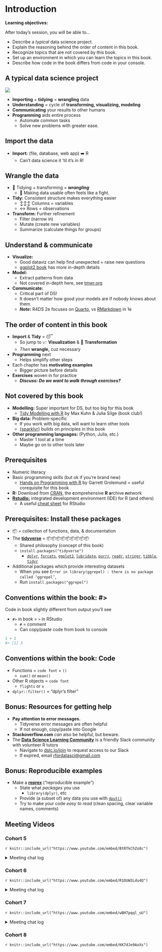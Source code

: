# Introduction {-}

**Learning objectives:**

After today's session, you will be able to...

- Describe a *typical* data science project.
- Explain the reasoning behind the order of content in this book.
- Recognize topics that are not covered by this book.
- Set up an environment in which you can learn the topics in this book.
- Describe how code in the book differs from code in your console.

## A typical data science project {-}

![](images/data-science.png)

-   **Importing** + **tidying** = **wrangling** data
-   **Understanding** = cycle of **transforming, visualizing, modeling** 
-   **Communicating** your results to other humans
-   **Programming** aids entire process 
    -   Automate common tasks
    -   Solve new problems with greater ease.

## Import the data {-}

-   **Import:** (file, database, web app) ➡️ R
    -   Can't data science it 'til it's in R!

## Wrangle the data {-}

-   🤠 Tidying + transforming = ***wrangling*** 
    -   🥊 Making data usable often feels like a fight.

-   **Tidy:** Consistent structure makes everything easier
    -   ↕↕↕️ Columns = variables
    -   ↔️ Rows = observations
-   **Transform:** Further refinement
    -   Filter (narrow in)
    -   Mutate (create new variables)
    -   Summarize (calculate things for groups)

## Understand & communicate {-}

- **Visualize:** 
    -   Good dataviz can help find unexpected + raise new questions
    -   [ggplot2 book](http://ggplot2-book.org/) has more in-depth details
- **Model:** 
    -   Extract patterns from data
    -   Not covered in-depth here, see [tmwr.org](https://tmwr.org)
- **Communicate:** 
    -   Critical part of DS!
    -   It doesn't matter how good your models are if nobody knows about them.
    - ***Note:*** R4DS 2e focuses on [Quarto](https://quarto.org/), vs [RMarkdown](https://rmarkdown.rstudio.com/) in 1e

## The order of content in this book {-}

-   **Import** & **Tidy** = 😴
    -   So jump to 📈 **Visualization** & 🔁 **Transformation**
    -   *Then* **wrangle,** cuz necessary
-   **Programming** next
    -   Helps simplify other steps
-   Each chapter has **motivating examples**
    -   Bigger picture before details
-   **Exercises** woven in for practice
    -   ***Discuss: Do we want to walk through exercises?***

## Not covered by this book {-}

-   **Modelling:** Super important for DS, but too big for this book
    -   [Tidy Modelling with R](https://www.tmwr.org/) by Max Kuhn & Julia Silge (book club!)
-   **Big data:** Problem-specific
    -   If you work with big data, will want to learn other tools
    -   [{sparklyr}](https://therinspark.com/) builds on principles in this book
-   **Other programming languages:** (Python, Julia, etc.)
    -   Master 1 tool at a time
    -   Maybe go on to other tools later

## Prerequisites {-}

-   Numeric literacy
-   Basic programming skills (but ok if you're brand new)
    -   [Hands on Programming with R](https://rstudio-education.github.io/hopr/) by Garrett Grolemund =  useful corequisite for this book
-   **R:** Download from [CRAN](https://cran.r-project.org), the **c**omprehensive **R** **a**rchive **n**etwork
-   [**Rstudio:**](https://posit.co/download/rstudio-desktop/) integrated development environment (IDE) for R (and others)
    -   A useful [cheat sheet](https://rstudio.github.io/cheatsheets/html/rstudio-ide.html) for RStudio

## Prerequisites: Install these packages {-}

-   📦 = collection of functions, data, & documentation
-   The [**tidyverse**](https://tidyverse.tidyverse.org/) = 📦📦📦📦📦📦📦📦📦
    -   Shared philosophy (concept of this book)
    -   `install.packages("tidyverse")`
        -   [`dplyr`](https://dplyr.tidyverse.org/), [`forcats`](https://forcats.tidyverse.org/), [`ggplot2`](https://ggplot2.tidyverse.org/), [`lubridate`](https://github.com/tidyverse/lubridate), [`purrr`](https://purrr.tidyverse.org/), [`readr`](https://readr.tidyverse.org/), [`stringr`](https://stringr.tidyverse.org/), [`tibble`](https://tibble.tidyverse.org/), [`tidyr`](https://tidyr.tidyverse.org/)
-   Additional packages which provide interesting datasets
    -   When you see `Error in library(ggrepel) : there is no package called ‘ggrepel’`,
    -   Run `install.packages("ggrepel")`

## Conventions within the book: #> {-}

Code in book slightly different from output you'll see

- `#>` in book = `>` in RStudio
    -   `#` = comment
    -   Can copy/paste code from book to console

```r
1 + 2
#> [1] 3
```

## Conventions within the book: Code {-}

-   Functions = `code font` + `()`
    -   `sum()` or `mean()`
-   Other R objects = `code font`
    -   `flights` or `x`
-   `dplyr::filter()` = "dplyr's filter"

## Bonus: Resources for getting help {-}

-   **Pay attention to error messages.**
    -   Tidyverse error messages are often helpful
    -   If not enough, copy/paste into Google
-   **Stackoverflow.com** *can* also be helpful, but beware.
-   The [**Data Science Learning Community**](dslc.io/join) is a friendly Slack community with volunteer R tutors
    - Navigate to [dslc.io/join](dslc.io/join) to request access to our Slack
    -   If expired, email [rfordatasci@gmail.com](mailto:rfordatasci@gmail.com)

## Bonus: Reproducible examples {-}

-   Make a [**reprex**](https://reprex.tidyverse.org/) ("reproducible example")
    -   State what *packages* you use
        -   `library(dplyr)`, etc
    -   Provide (a subset of) any data you use with [`dput()`](https://www.rdocumentation.org/packages/base/versions/3.6.2/topics/dput)
    -   Try to make your code *easy to read* (clean spacing, clear variable names, comments)

## Meeting Videos {-}

### Cohort 5

`r knitr::include_url("https://www.youtube.com/embed/BtRTkChZo8c")`

<details>
  <summary> Meeting chat log </summary>
  
```
00:18:00	Morgan Grovenburg:	I have to leave early today. Also, I'd normally have my video on, but my kid is currently using me as a jungle gym
00:21:19	Susie Neilson:	Link to our team’s work :) https://www.sfchronicle.com/data/
00:22:40	Morgan Grovenburg:	I know what talk you're talking about
00:23:10	Wai-Yin:	Data journalism’s wikipedia article  https://en.wikipedia.org/wiki/Data_journalism
00:49:59	Ryan Metcalf:	Great question Susie! I consider “Big Data” anything I can’t open in a conventional service. Using scripting languages helps with managing overhead (Cost [not monetary], time of process, processing capability, etc…).
01:00:14	Njoki Njuki Lucy:	data.table has the similar syntax as the base R package.
01:17:46	Jon Harmon (jonthegeek):	dslc.io/r4ds
```
</details>

### Cohort 6

`r knitr::include_url("https://www.youtube.com/embed/R1OUW3Ldu4Q")`

<details>
  <summary> Meeting chat log </summary>
  
```
00:09:03	Matthew Efoli:	Good day everyone
00:09:16	Trisha Adamus(she/her):	Hi
00:09:39	Shannon:	Good morning, everyone :)
00:09:45	Adeyemi Olusola:	hello.
00:09:56	Marielena Soilemezidi:	Hi all! :)
00:10:18	Adeyemi Olusola:	who is facilitating this cohort?
00:10:38	Nico Schmidt:	I think it is Daniel, at least according to Slack
00:10:59	Shannon:	I was just going to ask. Assuming we're waiting for the host?
00:11:41	Trisha Adamus(she/her):	Has anyone participate in a cohort before? I am not sure what to expect.
00:12:20	Daniel Adereti:	Hello all, reaching out to Jon. First classes are usually introductions
00:12:35	Adeyemi Olusola:	i joined cohort 5 last week just to have a feel and it was pretty interesting
00:12:37	Matthew Efoli:	@Trisha For me, No. This is my first.
00:12:45	Shannon:	I haven't. Was wondering if today is just an intro, or if we're jumping into Ch.1
00:12:45	Nico Schmidt:	Then maybe let’s start, Daniel?
00:13:23	Nico Schmidt:	If we are jumping into Chapter 1, I have already missed my homework one time
00:14:40	Shannon:	haha, me too...
00:16:41	Nico Schmidt:	Do we do this with Cameras on or off?
00:18:14	Aalekhya Reddam:	Hello everyone, unfortunately my microphone / camera aren't working right now, hope to have it figured out by next week! I'm a postdoctoral researcher in the US. My research is in environmental epidemiology and data science is a huge part of my work
00:20:39	Jon Harmon (jonthegeek):	Shared notes/slides: dslc.io/r4ds
00:26:47	Aalekhya Reddam:	Do we usually volunteer the week ahead for the next week?
00:28:53	Aalekhya Reddam:	Thank you!
00:37:01	Matthew Efoli:	bye Jon
00:37:19	Adeyemi Olusola:	let me go
00:39:04	Nico Schmidt:	Cool!
00:39:08	Nico Schmidt:	Thanks Daniel
00:39:16	Marielena Soilemezidi:	sounds good!
00:39:47	Aalekhya Reddam:	That sounds great!
00:39:50	Shannon:	Sounds good! Thank you Daniel and Adeyemi, for volunteering for next week!
00:40:12	Trisha Adamus(she/her):	Thank you!
00:40:14	Matthew Efoli:	Thank you
00:40:28	Marielena Soilemezidi:	have a great day you all! :)
```
</details>


### Cohort 7

`r knitr::include_url("https://www.youtube.com/embed/wBH7pqql_uU")`

<details>
<summary> Meeting chat log </summary>

```
00:09:07	Oluwafemi Oyedele:	We will start in 2 minute time
00:14:02	Lucio:	yes
00:20:48	timnewby:	Hi - my microphone isn’t working.  I’m Tim from Wales.  I have a degree in Chemistry (UK) recently started a new job as Business Information Developer.  Keen to learn more about R
00:40:56	Betsy Muriithi:	yes
00:43:31	Lucio:	no question. all good
00:43:51	Dolleen Osundwa:	no question at the moment
00:43:54	Lucio:	please proceed
01:02:15	Lucio:	thank you!!
```
</details>


### Cohort 8

`r knitr::include_url("https://www.youtube.com/embed/KK7dJe9AoXs")`
